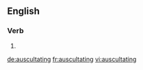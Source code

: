 
==English==

===Verb===
{{head|en}}

# {{present participle of|auscultate}}

[[de:auscultating]]
[[fr:auscultating]]
[[vi:auscultating]]